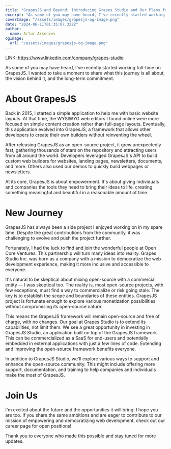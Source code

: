 ```yaml
---
title: "GrapesJS and Beyond: Introducing Grapes Studio and Our Plans for the Future"
excerpt: "As some of you may have heard, I've recently started working full-time on GrapesJS. I wanted to take a moment to share what this journey is all about, the vision behind it, and the long-term commitment."
coverImage: "/assets/images/grapesjs-og-image.png"
date: "2024-06-11T01:35:07.322Z"
author:
  name: Artur Arseniev
ogImage:
  url: "/assets/images/grapesjs-og-image.png"
---
```

LINK: https://www.linkedin.com/company/grapes-studio

As some of you may have heard, I've recently started working full-time on GrapesJS. I wanted to take a moment to share what this journey is all about, the vision behind it, and the long-term commitment.

# About GrapesJS

Back in 2015, I started a simple application to help me with basic website layouts. At that time, the WYSIWYG web editors I found online were more focused on simple content creation rather than full-page layouts. Eventually, this application evolved into GrapesJS, a framework that allows other developers to create their own builders without reinventing the wheel.

After releasing GrapesJS as an open-source project, it grew unexpectedly fast, gathering thousands of stars on the repository and attracting users from all around the world. Developers leveraged GrapesJS's API to build custom web builders for websites, landing pages, newsletters, documents, and more. Others also used our demos to quickly build webpages or newsletters.

At its core, GrapesJS is about empowerment. It's about giving individuals and companies the tools they need to bring their ideas to life, creating something meaningful and beautiful in a reasonable amount of time.

# New Journey

GrapesJS has always been a side project I enjoyed working on in my spare time. Despite the great contributions from the community, it was challenging to evolve and push the project further.

Fortunately, I had the luck to find and join the wonderful people at Open Core Ventures. This partnership will turn many ideas into reality. Grapes Studio Inc. was born as a company with a mission to democratize the web development experience, making it more inclusive and accessible to everyone.

It's natural to be skeptical about mixing open-source with a commercial entity — I was skeptical too. The reality is, most open-source projects, with few exceptions, must find a way to commercialize or risk going stale. The key is to establish the scope and boundaries of these entities. GrapesJS project is fortunate enough to explore various monetization possibilities without compromising its open-source nature.

This means the GrapesJS framework will remain open-source and free of charge, with no changes. Our goal at Grapes Studio is to extend its capabilities, not limit them. We see a great opportunity in investing in GrapesJS Studio, an application built on top of the GrapesJS framework. This can be commercialized as a SaaS for end-users and potentially embedded in external applications with just a few lines of code. Extending and improving the open-source framework benefits everyone.

In addition to GrapesJS Studio, we'll explore various ways to support and enhance the open-source community. This might include offering more support, documentation, and training to help companies and individuals make the most of GrapesJS.

# Join Us

I'm excited about the future and the opportunities it will bring. I hope you are too. If you share the same ambitions and are eager to contribute to our mission of empowering and democratizing web development, check out our career page for open positions!


Thank you to everyone who made this possible and stay tuned for more updates.
